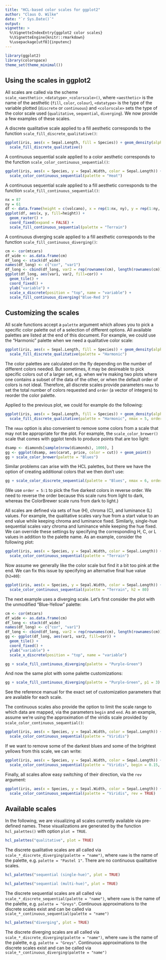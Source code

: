 ```yaml
---
title: "HCL-based color scales for ggplot2"
author: "Claus O. Wilke"
date: "`r Sys.Date()`"
output:
vignette: >
  %\VignetteIndexEntry{ggplot2 color scales}
  %\VignetteEngine{knitr::rmarkdown}
  %\usepackage[utf8]{inputenc}
---
```

```r
library(ggplot2)
library(colorspace)
theme_set(theme_minimal())
```

## Using the scales in ggplot2

All scales are called via the scheme `scale_<aesthetic>_<datatype>_<colorscale>()`, where `<aesthetic>` is the name of the aesthetic (`fill`, `color`, `colour`), `<datatype>` is the type of the variable plotted (`discrete` or `continuous`) and `<colorscale>` sets the type of the color scale used (`qualitative`, `sequential`, `diverging`). We now provide a few examples of these scales.

A discrete qualitative scale applied to a fill aesthetic corresponds to the function `scale_fill_discrete_qualitative()`:
```r
ggplot(iris, aes(x = Sepal.Length, fill = Species)) + geom_density(alpha = 0.7) +
  scale_fill_discrete_qualitative()
```

A continuous sequential scale applied to a color aesthetic corresponds to the function `scale_color_continuous_sequential()`:
```r
ggplot(iris, aes(x = Species, y = Sepal.Width, color = Sepal.Length)) + geom_jitter(width = 0.2) +
  scale_color_continuous_sequential(palette = "Heat")
```

A continuous sequential scale applied to a fill aesthetic corresponds to the function `scale_fill_continuous_sequential()`:
```r
nx = 87
ny = 61
df <- data.frame(height = c(volcano), x = rep(1:nx, ny), y = rep(1:ny, each = nx))
ggplot(df, aes(x, y, fill=height)) + 
  geom_raster() + 
  coord_fixed(expand = FALSE) +
  scale_fill_continuous_sequential(palette = "Terrain")
```

A continuous diverging scale applied to a fill aesthetic corresponds to the function `scale_fill_continuous_diverging()`:
```r
cm <- cor(mtcars)
df_wide <- as.data.frame(cm)
df_long <- stack(df_wide)
names(df_long) <- c("cor", "var1")
df_long <- cbind(df_long, var2 = rep(rownames(cm), length(rownames(cm))))
ggplot(df_long, aes(var1, var2, fill=cor)) + 
  geom_tile() + 
  coord_fixed() +
  ylab("variable") +
  scale_x_discrete(position = "top", name = "variable") +
  scale_fill_continuous_diverging("Blue-Red 3")
```

## Customizing the scales

All scale functions accept a `palette` argument which allows you to pick a specific color palette out of a selection of different options. All available palettes are listed at the end of this document. For example, we could use the "Harmonic" palette when we need a qualitative color scale:
```r
ggplot(iris, aes(x = Sepal.Length, fill = Species)) + geom_density(alpha = 0.7) +
  scale_fill_discrete_qualitative(palette = "Harmonic")
```

The color palettes are calculated on the fly depending on the number of different colors needed. But sometimes, it may be desireable to pick specific colors out of a larger set, e.g. when we're making two plots where one contains a subset of the data of the other, or when the default order of colors is not ideal. Therefore, all discrete scales provide parameters `nmax` to set the total number of colors requested and `order` (a vector of integers) to reorder the color palette. 

Applied to the previous plot, we could for example do the following:
```r
ggplot(iris, aes(x = Sepal.Length, fill = Species)) + geom_density(alpha = 0.7) +
  scale_fill_discrete_qualitative(palette = "Harmonic", nmax = 5, order = c(5, 1, 2))
```

The `nmax` option is also convenient to remove some colors from a scale that may not be appropriate for the plot. For example, the `scale_color_brewer()` scale that comes with ggplot tends to produce points that are too light:

```r
dsamp <- diamonds[sample(nrow(diamonds), 1000), ]
gg <- ggplot(dsamp, aes(carat, price, color = cut)) + geom_point()
gg + scale_color_brewer(palette = "Blues")
```

Similar problems can arise with the HCL palettes, but there we have the option of creating additional colors that we then don't use:
```r
gg + scale_color_discrete_sequential(palette = "Blues", nmax = 6, order = 5:1)
```
(We use `order = 5:1` to pick the five darkest colors in reverse order. We need to reverse the order because this scale runs from light to dark, whereas the ColorBrewer scale runs from dark to light.)

All scales are defined via sets of hue (H), chroma (C), and luminance (L) values. For example, the qualitative scales vary hue from a start value to an end value while keeping chroma and luminance fixed. Similarly, single-hue sequential scales vary chroma and luminance while keeping the hue fixed. We can override these settings by specifying the corresponding H, C, or L values in addition to the palette name. As an example, consider the following plot:

```r
ggplot(iris, aes(x = Species, y = Sepal.Width, color = Sepal.Length)) + geom_jitter(width = 0.2) +
  scale_color_continuous_sequential(palette = "Terrain")
```

Now assume we generally like the color scale but find it a bit too pink at the end. We can fix this issue by specifying an alternative final hue value (`h2=80`):

```r
ggplot(iris, aes(x = Species, y = Sepal.Width, color = Sepal.Length)) + geom_jitter(width = 0.2) +
  scale_color_continuous_sequential(palette = "Terrain", h2 = 80)
```

The next example uses a diverging scale. Let's first consider the plot with the unmodified "Blue-Yellow" palette:

```r
cm <- cor(mtcars)
df_wide <- as.data.frame(cm)
df_long <- stack(df_wide)
names(df_long) <- c("cor", "var1")
df_long <- cbind(df_long, var2 = rep(rownames(cm), length(rownames(cm))))
gg <- ggplot(df_long, aes(var1, var2, fill=cor)) + 
  geom_tile() + 
  coord_fixed() +
  ylab("variable") +
  scale_x_discrete(position = "top", name = "variable")

gg + scale_fill_continuous_diverging(palette = "Purple-Green")
```

And now the same plot with some palette customizations:
```r
gg + scale_fill_continuous_diverging(palette = "Purple-Green", p1 = 3)
```

See the reference manual for the exact set of customization parameters that are available for each scale.

The continuous scales also provide the option to limit the scale range to which data are mapped, via the parameters `begin` and `end`. As an example, assume we're using the approximation of the viridis scale provided by `scale_color_continuous_sequential()`:
```r
ggplot(iris, aes(x = Species, y = Sepal.Width, color = Sepal.Length)) + geom_jitter(width = 0.2) +
  scale_color_continuous_sequential(palette = "Viridis")
```

If we want to remove some of the darkest blues and some of the brightest yellows from this scale, we can write:
```r
ggplot(iris, aes(x = Species, y = Sepal.Width, color = Sepal.Length)) + geom_jitter(width = 0.2) +
  scale_color_continuous_sequential(palette = "Viridis", begin = 0.15, end = 0.9) 
```

Finally, all scales allow easy switching of their direction, via the `rev` argument:
```r
ggplot(iris, aes(x = Species, y = Sepal.Width, color = Sepal.Length)) + geom_jitter(width = 0.2) +
  scale_color_continuous_sequential(palette = "Viridis", rev = TRUE)
```


## Available scales
In the following, we are visualizing all scales currently available via pre-defined names. These visualizations are generated by the function `hcl_palettes()` with option `plot = TRUE`.

```r
hcl_palettes("qualitative", plot = TRUE)
```

The discrete qualitative scales are all called via `scale_*_discrete_diverging(palette = "name")`, where `name` is the name of the palette, e.g. `palette = "Pastel 1"`. There are no continuous qualitative scales.

```r
hcl_palettes("sequential (single-hue)", plot = TRUE)
```

```r
hcl_palettes("sequential (multi-hue)", plot = TRUE)
```

The discrete sequential scales are all called via `scale_*_discrete_sequential(palette = "name")`, where `name` is the name of the palette, e.g. `palette = "Greys"`. Continuous approximations to the discrete scales exist and can be called via `scale_*_continuous_sequential(palette = "name")`

```r
hcl_palettes("diverging", plot = TRUE)
```

The discrete diverging scales are all called via `scale_*_discrete_diverging(palette = "name")`, where `name` is the name of the palette, e.g. `palette = "Greys"`. Continuous approximations to the discrete scales exist and can be called via `scale_*_continuous_diverging(palette = "name")`



